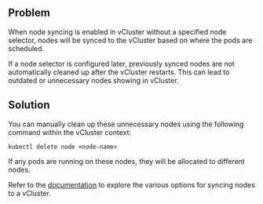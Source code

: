 ## Problem

When node syncing is enabled in vCluster without a specified node selector, nodes will be synced to the vCluster based on where the pods are scheduled.

If a node selector is configured later, previously synced nodes are not automatically cleaned up after the vCluster restarts. This can lead to outdated or unnecessary nodes showing in vCluster.

## Solution

You can manually clean up these unnecessary nodes using the following command within the vCluster context:

`kubectl delete node <node-name>`

If any pods are running on these nodes, they will be allocated to different nodes.

Refer to the [documentation](https://www.vcluster.com/docs/vcluster/configure/vcluster-yaml/sync/from-host/nodes) to explore the various options for syncing nodes to a vCluster.
